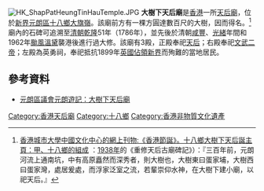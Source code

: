 [[File:HK_ShapPatHeungTinHauTemple.JPG|thumb]]
'''大樹下天后廟'''是[[香港|香港]]一所[[天后廟|天后廟]]，位於[[新界|新界]][[元朗區|元朗區]][[十八鄉|十八鄉]][[大旗嶺|大旗嶺]]。該廟前方有一棵方圓達數百尺的大樹，因而得名。<ref>[http://www.cciv.cityu.edu.hk/jiedan/tianhou/ 香港城市大學中國文化中心的網上刊物:《香港節誕》。十八鄉大樹下天后誕主頁：甲、十八鄉的組成] {{Wayback|url=http://www.cciv.cityu.edu.hk/jiedan/tianhou/ |date=20050308094233 }}：[[1938年|1938年]]的《重修天后古廟碑記》）：『三百年前，元朗河流上通南坑，中有高原矗然而深秀者，則大樹也，大樹東曰蛋家埔，大樹西曰蛋家灣，處居爰處，而浮家泛室之流，若輩崇仰水神，在大樹下建小廟，以祀天后。』</ref>廟內的石碑可追溯至[[清朝|清朝]][[乾隆|乾隆]]51年（1786年），並先後於清朝[[咸豐|咸豐]]、[[光緒|光緒]]年間和1962年[[颱風溫黛|颱風溫黛]]襲港後進行過大修。該廟有3殿，正殿奉祀[[媽祖|天后]]；右殿奉祀[[文武二帝|文武二帝]]；左殿為英勇祠，奉祀抵抗1899年[[香港割讓|英國佔領新界]]而殉難的當地居民。

==參考資料==
*[https://web.archive.org/web/20110603045132/http://www.go2yl.com/history.asp?id=k05&lang=tra 元朗區議會元朗遊記：大樹下天后廟]
<references/>

[[Category:香港天后廟|Category:香港天后廟]]
[[Category:十八鄉|Category:十八鄉]]
[[Category:香港非物質文化遺產|Category:香港非物質文化遺產]]